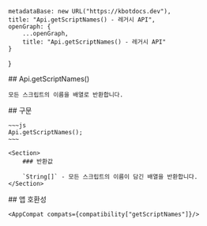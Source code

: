 
    metadataBase: new URL("https://kbotdocs.dev"),
    title: "Api.getScriptNames() - 레거시 API",
    openGraph: {
        ...openGraph,
        title: "Api.getScriptNames() - 레거시 API"
    }
}

<Section>
    ## Api.getScriptNames()

    모든 스크립트의 이름을 배열로 반환합니다.
</Section>
<Section>
    ## 구문

    ~~~js
    Api.getScriptNames();
    ~~~

    <Section>
        ### 반환값

        `String[]` - 모든 스크립트의 이름이 담긴 배열을 반환합니다.
    </Section>
</Section>
<Section>
    ## 앱 호환성

    <AppCompat compats={compatibility["getScriptNames"]}/>
</Section>